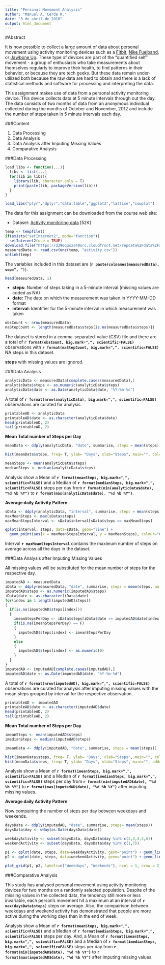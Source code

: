 ```yaml
---
title: "Personal Movement Analysis"
author: "Manuel A. Cerda R."
date: "3 de abril de 2016"
output: html_document
---
```


#Abstract

It is now possible to collect a large amount of data about personal movement using activity monitoring devices such as a [Fitbit](http://www.fitbit.com/), [Nike Fuelband](http://www.nike.com/us/en_us/c/nikeplus-fuel), or [Jawbone Up](https://jawbone.com/up). These type of devices are part of the "quantified self" movement - a group of enthusiasts who take measurements about themselves regularly to improve their health, to find patterns in their behavior, or because they are tech geeks. But these data remain under-utilized both because the raw data are hard to obtain and there is a lack of statistical methods and software for processing and interpreting the data.

This assignment makes use of data from a personal activity monitoring device. This device collects data at 5 minute intervals through out the day. The data consists of two months of data from an anonymous individual collected during the months of October and November, 2012 and include the number of steps taken in 5 minute intervals each day.



###Content

1. Data Processing
2. Data Analysis
3. Data Analysis after Imputing Missing Values
4. Comparative Analysis



###Data Processing

```r
load_libs <- function(...){
  libs <- list(...)
  for(lib in libs){
    library(lib, character.only = T)
    print(paste(lib, packageVersion(lib)))
  }
}

load_libs("plyr","dplyr","data.table","ggplot2","lattice","cowplot")
```


The data for this assignment can be downloaded from the course web site:

+ Dataset: [Activity monitoring data](https://d396qusza40orc.cloudfront.net/repdata%2Fdata%2Factivity.zip) [52K]


```r
temp <- tempfile()
if(exists("setInternet2", mode="function"))
  setInternet2(use = TRUE)
download.file("https://d396qusza40orc.cloudfront.net/repdata%2Fdata%2Factivity.zip", temp)
measuredData <- read.csv(unz(temp, "activity.csv"))
unlink(temp)
```


The variables included in this dataset are (**`r paste(colnames(measuredData), sep=", ")`**):

```r
head(measuredData, 1)
```

+ **steps:** Number of steps taking in a 5-minute interval (missing values are coded as NA)
+ **date:** The date on which the measurement was taken in YYYY-MM-DD format
+ **interval:** Identifier for the 5-minute interval in which measurement was taken


```r
obsCount <- nrow(measuredData)
naStepCount <- length(measuredData$steps[is.na(measuredData$steps)])
```

The dataset is stored in a comma-separated-value (CSV) file and there are a total of **`r format(obsCount, big.mark=",", scientific=FALSE)`** observations with **`r format(naStepCount, big.mark=",", scientific=FALSE)`** NA steps in this dataset.


**steps** with missing values are ignored.



###Data Analysis

```r
analyticData <- measuredData[complete.cases(measuredData),]
analyticData$steps <- as.numeric(analyticData$steps)
analyticData$date <- as.Date(analyticData$date, "%Y-%m-%d")
```

A total of **`r format(nrow(analyticData), big.mark=",", scientific=FALSE)`** observations are curated for analysis.

```r
printableAD <- analyticData
printableAD$date <- as.character(analyticData$date)
head(printableAD, 2)
tail(printableAD, 2)
```


**Mean Total number of Steps per Day**

```r
meanData <- ddply(analyticData, "date", summarise, steps = mean(steps))

hist(meanData$steps, freq= T, ylab= "Days", xlab="Steps", main="", col=rgb(0, 1, 0, 0.25))
```

```r
meanSteps <- mean(analyticData$steps)
medianSteps <- median(analyticData$steps)
```

Analysis show a Mean of **`r format(meanSteps, big.mark=",", scientific=FALSE)`** and a Median of **`r format(medianSteps, big.mark=",", scientific=FALSE)`** steps per day from **`r format(min(analyticData$date), "%d %b %Y")`** to **`r format(max(analyticData$date), "%d %b %Y")`**.


**Average daily Activity Pattern**

```r
sData <- ddply(analyticData, "interval", summarise, steps = mean(steps))
maxMeanSteps <- max(sData$steps)
maxMeanStepsInterval <- sData$interval[sData$steps == maxMeanSteps]

qplot(interval, steps, data=sData, geom="line") + 
  geom_point(aes(x = maxMeanStepsInterval, y = maxMeanSteps), colour="Green")
```

Interval **`r maxMeanStepsInterval`** contains the maximum number of steps on average across all the days in the dataset.



###Data Analysis after Imputing Missing Values 

All missing values will be substituted for the mean number of steps for the respective day.

```r
imputedAD <- measuredData
iData <- ddply(measuredData, "date", summarise, steps = mean(steps, na.rm = T))
imputedAD$steps <- as.numeric(imputedAD$steps)
iData$date <- as.character(iData$date)
for(index in 1:length(imputedAD$steps))
{
  if(is.na(imputedAD$steps[index]))
  {
    imeanStepsPerDay <- iData$steps[iData$date == imputedAD$date[index]]
    if(is.na(imeanStepsPerDay) == F)
    {
      imputedAD$steps[index] <- imeanStepsPerDay
    }
    else
    {  
      imputedAD$steps[index] <- as.numeric(0)
    }
  }
}
imputedAD <- imputedAD[complete.cases(imputedAD),]
imputedAD$date <- as.Date(imputedAD$date, "%Y-%m-%d")
```

A total of **`r format(nrow(imputedAD), big.mark=",", scientific=FALSE)`** observations are curated for analysis after imputing missing values with the mean steps grouped by interval for the respective observation.

```r
printableAD <- imputedAD
printableAD$date <- as.character(imputedAD$date)
head(printableAD, 2)
tail(printableAD, 2)
```


**Mean Total number of Steps per Day**

```r
imeanSteps <- mean(imputedAD$steps)
imedianSteps <- median(imputedAD$steps)

imeanData <- ddply(imputedAD, "date", summarise, steps = mean(steps))

hist(imeanData$steps, freq= T, ylab= "Days", xlab="Steps", main="", col=rgb(0, 1, 0, 0.25))
hist(meanData$steps, freq= T, ylab= "Days", xlab="Steps", main="", add=T, col=rgb(0, 1, 0, 0.25))
```

Analysis show a Mean of **`r format(imeanSteps, big.mark=",", scientific=FALSE)`** and a Median of **`r format(imedianSteps, big.mark=",", scientific=FALSE)`** steps per day from **`r format(min(imputedAD$date), "%d %b %Y")`** to **`r format(max(imputedAD$date), "%d %b %Y")`** after imputing missing values.


**Average daily Activity Pattern**

Now compairing the number of steps per day between weekdays and weekends.

```r
daysData <- ddply(imputedAD, "date", summarise, steps= mean(steps))
daysData$day <- wday(as.Date(daysData$date))

weekdayActivity <- subset(daysData, daysData$day %in% c(2,3,4,5,6))
weekendActivity <- subset(daysData, daysData$day %in% c(1,7))

p1 <- qplot(date, steps, data=weekdayActivity, geom="point") + geom_line(colour="orange")
p2 <- qplot(date, steps, data=weekendActivity, geom="point") + geom_line(colour="pink")

plot_grid(p1, p2, labels=c("Weekdays", "Weekends"), ncol = 1, nrow = 2)
```



###Comparative Analysis

This study has analysed personal movement using activity monitoring devices for two months on a randomly selected population. Despite of the missing values in the collected data, the tendency still more or less invariable, each person's movement hit a maximum at an interval of **`r max(daysData$steps)`** steps on average. Also, the compairison between weekdays and weekend activity has demonstrated that people are more active during the working days than in the end of week.

Analysis show a Mean of **`r format(meanSteps, big.mark=",", scientific=FALSE)`** and a Median of **`r format(medianSteps, big.mark=",", scientific=FALSE)`** steps per day. And, a Mean of **`r format(imeanSteps, big.mark=",", scientific=FALSE)`** and a Median of **`r format(imedianSteps, big.mark=",", scientific=FALSE)`** steps per day from **`r format(min(imputedAD$date), "%d %b %Y")`** to **`r format(max(imputedAD$date), "%d %b %Y")`** after imputing missing values.
